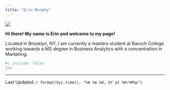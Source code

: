 ```yaml
---
title: "Erin Murphy"
---
```

![](./EMHS.jpg)

**Hi there! My name is Erin and welcome to my page!**   


Located in Brooklyn, NY, I am currently a masters student at Baruch College working towards a MS degree in Business Analytics with a concentration in Marketing. 

```r
#| include: false
1+1
```
--------------
Last Updated: `r format(Sys.time(), "%A %m %d, %Y at %H:%M%p")`
